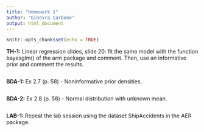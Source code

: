 ```yaml
---
title: "Homework 1"
author: "Ginevra Carbone"
output: html_document
---
```


```r
knitr::opts_chunk$set(echo = TRUE)
```

**TH-1:** Linear regression slides, slide 20: fit the same model with the function bayesglm() of the arm package and comment. Then, use an informative prior and comment the results.

```r

```

**BDA-1:** Ex 2.7 (p. 58) - Noninformative prior densities.

```r

```

**BDA-2:** Ex 2.8 (p. 58) - Normal distribution with unknown mean.

```r

```

**LAB-1:** Repeat the lab session using the dataset ShipAccidents in the AER package.

```r

```

